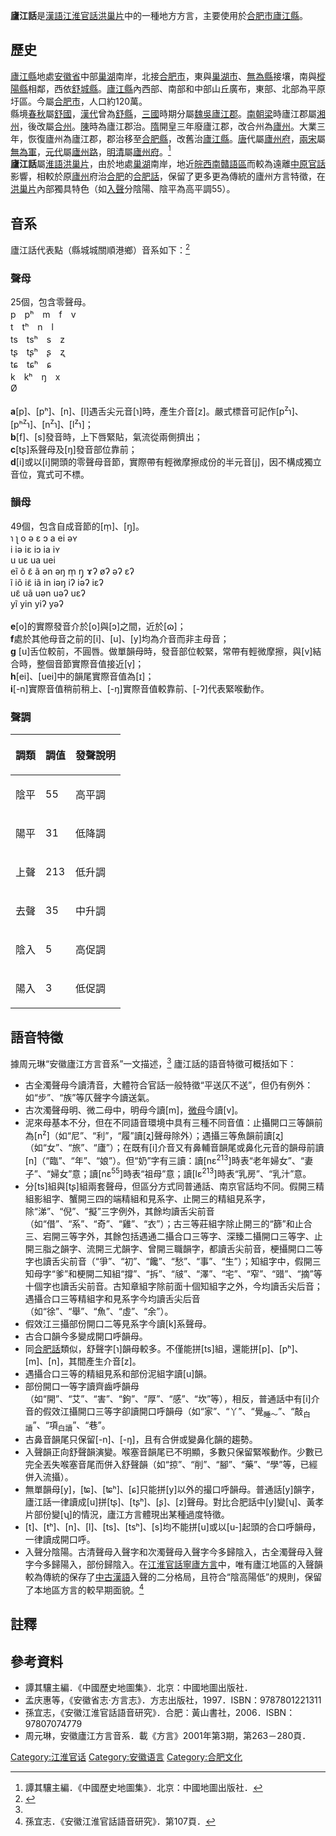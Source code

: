 {{Infobox Language
|name=廬江話
|states=中國
|region=[[合肥市|合肥市]][[廬江縣|廬江縣]]
|speakers= 120萬
|familycolor= 漢藏語系
|fam1= [[漢藏語系|漢藏語系]]
|fam2= [[漢語|漢語]]
|fam3= [[官話|官話]]
|fam4= [[江淮官話|江淮官話]]
|fam5= [[洪巢片|洪巢片]]
|fam6= 合肥小片
|fam7= '''廬江話'''
|iso1=zh
|iso2b=chi|iso2t=zho
|iso3=cmn
}}

'''廬江話'''是[[漢語|漢語]][[江淮官話|江淮官話]][[洪巢片|洪巢片]]中的一種地方方言，主要使用於[[合肥市|合肥市]][[廬江縣|廬江縣]]。

==歷史==
[[廬江縣|廬江縣]]地處[[安徽省|安徽省]]中部[[巢湖|巢湖]]南岸，北接[[合肥市|合肥市]]，東與[[巢湖市|巢湖市]]、[[無為縣|無為縣]]接壤，南與[[樅陽縣|樅陽縣]]相鄰，西依[[舒城縣|舒城縣]]。[[廬江縣|廬江縣]]內西部、南部和中部山丘廣布，東部、北部為平原圩區。今屬[[合肥市|合肥市]]，人口約120萬。<br>
縣境[[春秋|春秋]]屬[[舒國|舒國]]，[[漢代|漢代]]曾為[[舒縣|舒縣]]，[[三國|三國]]時期分屬[[魏|魏]][[吳|吳]][[廬江郡|廬江郡]]。[[南朝|南朝]][[梁|梁]]時廬江郡屬[[湘州|湘州]]，後改屬[[合州|合州]]。[[陳|陳]]時為廬江郡治。[[隋|隋]]開皇三年廢廬江郡，改合州為[[廬州|廬州]]。大業三年，恢復廬州為廬江郡，郡治移至[[合肥縣|合肥縣]]，改舊治[[廬江縣|廬江縣]]。[[唐|唐]]代屬[[廬州府|廬州府]]，[[兩宋|兩宋]]屬[[無為軍|無為軍]]，[[元代|元代]]屬[[廬州路|廬州路]]，[[明|明]][[清|清]]屬[[廬州府|廬州府]]。<ref>譚其驤主編．《中國歷史地圖集》．北京：中國地圖出版社．</ref><br>
'''廬江話'''屬[[淮語|淮語]][[洪巢片|洪巢片]]，由於地處[[巢湖|巢湖]]南岸，地近[[懷嶽片|皖西南贛語區]]而較為遠離[[中原官話|中原官話]]影響，相較於原[[廬州|廬州]]府治[[合肥|合肥]]的[[合肥話|合肥話]]，保留了更多更為傳統的廬州方言特徵，在[[洪巢片|洪巢片]]內部獨具特色（如[[入聲|入聲]]分陰陽、陰平為高平調55）。

==音系==
廬江話代表點（縣城城關順港鄉）音系如下：<ref name="周元琳 2001">{{cite journal | language =中文 | author = 周元琳 | title = 安徽廬江方言音系 |  | journal = 方言 | volume = 2001 (3)  | |  | year =2001 |  }}</ref>
===聲母===
25個，包含零聲母。<br>
p{{ref label|b|a|}}　pʰ　m　f{{ref label|f|b|}}　v<br/>
t　tʰ　n　l<br/>
ts　tsʰ　s　z<br/>
tʂ{{ref label|tʂ|c|}}　tʂʰ　ʂ　ʐ<br/>
tɕ　tɕʰ　ɕ<br/>
k　kʰ　ŋ　x<br/>
Ø{{ref label|j|d|}}<br/>
<br>
'''a'''{{note|p}}[p]、[pʰ]、[n]、[l]遇舌尖元音[ɿ]時，產生介音[z]。嚴式標音可記作[p<sup>z</sup>ɿ]、[pʰ<sup>z</sup>ɿ]、[n<sup>z</sup>ɿ]、[l<sup>z</sup>ɿ]；<br/>
'''b'''{{note|f}}[f]、[s]發音時，上下唇緊貼，氣流從兩側擠出；<br/>
'''c'''{{note|tʂ}}[tʂ]系聲母及[ŋ]發音部位靠前；<br/>
'''d'''{{note|j}}[i]或以[i]開頭的零聲母音節，實際帶有輕微摩擦成份的半元音[j]，因不構成獨立音位，寬式可不標。

===韻母===
49個，包含自成音節的[m̩]、[ŋ̩]。<br>
ɿ  ʅ  o{{ref label|o|e|}}  ə  ɛ  ɔ  a  ei  əʏ<br />
i  iə{{ref label|i|f|}}  iɛ  iɔ  ia  iʏ <br/>
u{{ref label|u|g|}}  uɛ  ua  uei{{ref label|ei|h|}}<br />
eĩ  õ  ɛ͂  ã  ən{{ref label|n|i|}}  əŋ  m̩  ŋ̩  ɤʔ  øʔ  əʔ  ɛʔ <br />
ĩ  iõ  iɛ͂  iã  in  iəŋ  iʔ  iəʔ  iɛʔ<br>
uɛ͂  uã  uən  uəʔ  uɛʔ<br>
yĩ  yin  yiʔ  yəʔ<br>
<br>
'''e'''{{note|a}}[o]的實際發音介於[o]與[ɔ]之間，近於[ɷ]；<br>
'''f'''{{note|i}}處於其他母音之前的[i]、[u]、[y]均為介音而非主母音；<br>
'''g'''{{note|u}} [u]舌位較前，不圓唇。做單韻母時，發音部位較緊，常帶有輕微摩擦，與[v]結合時，整個音節實際音值接近[v̩]；<br>
'''h'''{{note|ei}}[ei]、[uei]中的韻尾實際音值為[ɪ]；<br>
'''i'''{{note|n}}[-n]實際音值稍前稍上、[-ŋ]實際音值較靠前、[-ʔ]代表緊喉動作。

===聲調===

{| border="1" width="200"
|- 
! 調類 || 調值 || 發聲說明
|- 
| 陰平 || 55 || 高平調
|- 
| 陽平 || 31 || 低降調
|- 
| 上聲 || 213 || 低升調
|- 
| 去聲 || 35 || 中升調
|- 
| 陰入 || 5 || 高促調
|-
| 陽入 || 3 || 低促調
|}

==語音特徵==
據周元琳“安徽廬江方言音系”一文描述，<ref name="周元琳 2001"/> 廬江話的語音特徵可概括如下：
*古全濁聲母今讀清音，大體符合官話一般特徵“平送仄不送”，但仍有例外：如“步”、“族”等仄聲字今讀送氣。
*古次濁聲母明、微二母中，明母今讀[m]，[[微母|微母]]今讀[v]。
*泥來母基本不分，但在不同語音環境中具有三種不同音值：止攝開口三等韻前為[n<sup>z</sup>]（如“尼”、“利”，“履”讀[ʐ]聲母除外）；遇攝三等魚韻前讀[ʐ]（如“女”、“旅”、“廬”）；在既有[i]介音又有鼻輔音韻尾或鼻化元音的韻母前讀[n]（“臨”、“年”、“娘”）。但“奶”字有三讀：讀[nɛ<sup>213</sup>]時表“老年婦女”、“妻子”、“婦女”意；讀[nɛ<sup>55</sup>]時表“祖母”意；讀[lɛ<sup>213</sup>]時表“乳房”、“乳汁”意。
*分[ts]組與[tʂ]組兩套聲母，但區分方式同普通話、南京官話均不同。假開三精組影組字、蟹開三四的端精組和見系字、止開三的精組見系字，除“涕”、“倪”、“擬”三字例外，其餘均讀舌尖前音（如“借”、“系”、“奇”、“雞”、“衣”）；古三等莊組字除止開三的“篩”和止合三、宕開三等字外，其餘包括遇通二攝合口三等字、深臻二攝開口三等字、止開三脂之韻字、流開三尤韻字、曾開三職韻字，都讀舌尖前音，梗攝開口二等字也讀舌尖前音（“爭”、“初”、“饞”、“愁”、“事”、“生”）；知組字中，假開三知母字“爹”和梗開二知組“撐”、“拆”、“㿭”、“澤”、“宅”、“窄”、“䜺”、“摘”等十個字也讀舌尖前音。古知章組字除前面十個知組字之外，今均讀舌尖后音；遇攝合口三等精組字和見系字今均讀舌尖后音（如“徐”、“舉”、“魚”、“虛”、“余”）。
*假效江三攝部份開口二等見系字今讀[k]系聲母。
*古合口韻今多變成開口呼韻母。
*同[[合肥話|合肥話]]類似，舒聲字[ɿ]韻母較多。不僅能拼[ts]組，還能拼[p]、[pʰ]、[m]、[n]，其間產生介音[z]。
*遇攝合口三等的精組見系和部份泥組字讀[u]韻。
*部份開口一等字讀齊齒呼韻母（如“開”、“艾”、“害”、“鉤”、“厚”、“感”、“坎”等），相反，普通話中有[i]介音的假效江攝開口三等字卻讀開口呼韻母（如“家”、“丫”、“覺<sub>睡～</sub>”、“敲<sub>白讀</sub>”、“項<sub>白讀</sub>”、“巷”。
*古鼻音韻尾只保留[-n]、[-ŋ]，且有合併或變鼻化韻的趨勢。
*入聲韻正向舒聲韻演變。喉塞音韻尾已不明顯，多數只保留緊喉動作。少數已完全丟失喉塞音尾而併入舒聲韻（如“掠”、“削”、“腳”、“藥”、“學”等，已經併入流攝）。
*無單韻母[y]，[ʨ]、[ʨʰ]、[ɕ]只能拼[y]以外的撮口呼韻母。普通話[y]韻字，廬江話一律讀成[u]拼[tʂ]、[tʂʰ]、[ʂ]、[z]聲母。對比合肥話中[y]變[ʮ]、黃孝片部份變[ʯ]的情況，廬江方言體現出某種過度特徵。
*[t]、[tʰ]、[n]、[l]、[ts]、[tsʰ]、[s]均不能拼[u]或以[u-]起頭的合口呼韻母，一律讀成開口呼。
*入聲分陰陽。古清聲母入聲字和次濁聲母入聲字今多歸陰入，古全濁聲母入聲字今多歸陽入，部份歸陰入。在[[江淮官話|江淮官話]][[寧廬方言|寧廬方言]]中，唯有廬江地區的入聲韻較為傳統的保存了[[中古漢語|中古漢語]]入聲的二分格局，且符合“陰高陽低”的規則，保留了本地區方言的較早期面貌。<ref>孫宜志．《安徽江淮官話語音研究》．第107頁．</ref>

==註釋==
{{reflist}}

==參考資料==
*譚其驤主編．《中國歷史地圖集》．北京：中國地圖出版社．
*孟庆惠等，《安徽省志·方言志》．方志出版社，1997．ISBN：9787801221311
*孫宜志，《安徽江淮官話語音研究》．合肥：黃山書社，2006．ISBN：97807074779
*周元琳，安徽廬江方言音系．載《方言》2001年第3期，第263－280頁．

{{漢語}}
{{淮語}}

[[Category:江淮官话|Category:江淮官话]]
[[Category:安徽语言|Category:安徽语言]]
[[Category:合肥文化|Category:合肥文化]]
